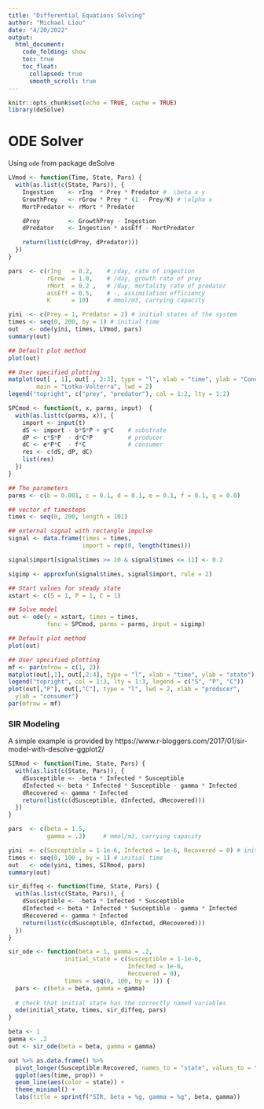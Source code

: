 ```yaml
---
title: "Differential Equations Solving"
author: "Michael Liou"
date: "4/20/2022"
output: 
  html_document:
    code_folding: show
    toc: true
    toc_float:
      collapsed: true
      smooth_scroll: true
---
```


```r
knitr::opts_chunk$set(echo = TRUE, cache = TRUE)
library(deSolve)
```


# ODE Solver

Using `ode` from package deSolve

```r
LVmod <- function(Time, State, Pars) {
  with(as.list(c(State, Pars)), {
    Ingestion    <- rIng  * Prey * Predator #  \beta x y
    GrowthPrey   <- rGrow * Prey * (1 - Prey/K) # \alpha x
    MortPredator <- rMort * Predator

    dPrey        <- GrowthPrey - Ingestion
    dPredator    <- Ingestion * assEff - MortPredator

    return(list(c(dPrey, dPredator)))
  })
}

pars  <- c(rIng   = 0.2,    # /day, rate of ingestion
           rGrow  = 1.0,    # /day, growth rate of prey
           rMort  = 0.2 ,   # /day, mortality rate of predator
           assEff = 0.5,    # -, assimilation efficiency
           K      = 10)     # mmol/m3, carrying capacity

yini  <- c(Prey = 1, Predator = 2) # initial states of the system
times <- seq(0, 200, by = 1) # initial time
out   <- ode(yini, times, LVmod, pars)
summary(out)

## Default plot method
plot(out)

## User specified plotting
matplot(out[ , 1], out[ , 2:3], type = "l", xlab = "time", ylab = "Conc",
        main = "Lotka-Volterra", lwd = 2)
legend("topright", c("prey", "predator"), col = 1:2, lty = 1:2)
```


```r
SPCmod <- function(t, x, parms, input)  {
  with(as.list(c(parms, x)), {
    import <- input(t)
    dS <- import - b*S*P + g*C    # substrate
    dP <- c*S*P  - d*C*P          # producer
    dC <- e*P*C  - f*C            # consumer
    res <- c(dS, dP, dC)
    list(res)
  })
}

## The parameters 
parms <- c(b = 0.001, c = 0.1, d = 0.1, e = 0.1, f = 0.1, g = 0.0)

## vector of timesteps
times <- seq(0, 200, length = 101)

## external signal with rectangle impulse
signal <- data.frame(times = times,
                     import = rep(0, length(times)))

signal$import[signal$times >= 10 & signal$times <= 11] <- 0.2

sigimp <- approxfun(signal$times, signal$import, rule = 2)

## Start values for steady state
xstart <- c(S = 1, P = 1, C = 1)

## Solve model
out <- ode(y = xstart, times = times,
           func = SPCmod, parms = parms, input = sigimp)

## Default plot method
plot(out)

## User specified plotting
mf <- par(mfrow = c(1, 2))
matplot(out[,1], out[,2:4], type = "l", xlab = "time", ylab = "state")
legend("topright", col = 1:3, lty = 1:3, legend = c("S", "P", "C"))
plot(out[,"P"], out[,"C"], type = "l", lwd = 2, xlab = "producer",
  ylab = "consumer")
par(mfrow = mf)
```

### SIR Modeling

A simple example is provided by https://www.r-bloggers.com/2017/01/sir-model-with-desolve-ggplot2/


```r
SIRmod <- function(Time, State, Pars) {
  with(as.list(c(State, Pars)), {
    dSusceptible <- -beta * Infected * Susceptible
    dInfected <- beta * Infected * Susceptible - gamma * Infected
    dRecovered <- gamma * Infected
    return(list(c(dSusceptible, dInfected, dRecovered)))
  })
}

pars  <- c(beta = 1.5,
           gamma = .3)     # mmol/m3, carrying capacity

yini  <- c(Susceptible = 1-1e-6, Infected = 1e-6, Recovered = 0) # initial states of the system
times <- seq(0, 100 , by = 1) # initial time
out   <- ode(yini, times, SIRmod, pars)
summary(out)

sir_diffeq <- function(Time, State, Pars) {
  with(as.list(c(State, Pars)), {
    dSusceptible <- -beta * Infected * Susceptible
    dInfected <- beta * Infected * Susceptible - gamma * Infected
    dRecovered <- gamma * Infected
    return(list(c(dSusceptible, dInfected, dRecovered)))
  })
}

sir_ode <- function(beta = 1, gamma = .2,
                initial_state = c(Susceptible = 1-1e-6,
                                  Infected = 1e-6,
                                  Recovered = 0),
                times = seq(0, 100, by = 1)) {
  pars <- c(beta = beta, gamma = gamma)
  
  # check that initial state has the correctly named variables
  ode(initial_state, times, sir_diffeq, pars)
}

beta <- 1
gamma <- .2
out <- sir_ode(beta = beta, gamma = gamma)

out %>% as.data.frame() %>%
  pivot_longer(Susceptible:Recovered, names_to = "state", values_to = "prop") %>% 
  ggplot(aes(time, prop)) + 
  geom_line(aes(color = state)) +
  theme_minimal() + 
  labs(title = sprintf("SIR, beta = %g, gamma = %g", beta, gamma))
```




